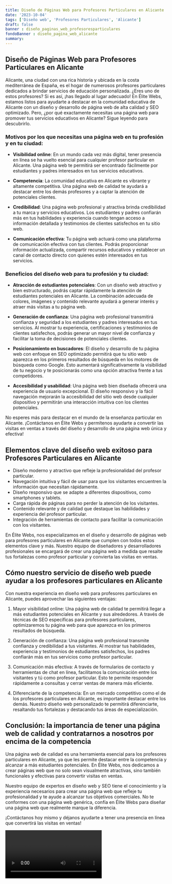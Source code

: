 ```yaml
---
title: Diseño de Páginas Web para Profesores Particulares en Alicante
date: '2023-10-04'
tags: ['Diseño web', 'Profesores Particulares', 'Alicante']
draft: false
banner : diseño_paginas_web_profesoresparticulares
fondoBanner : diseño_pagina_web_alicante
summary: 
---
```


## Diseño de Páginas Web para Profesores Particulares en Alicante



Alicante, una ciudad con una rica historia y ubicada en la costa mediterránea de España, es el hogar de numerosos profesores particulares dedicados a brindar servicios de educación personalizada. ¿Eres uno de estos profesores? Si es así, ¡has llegado al lugar adecuado! En Élite Webs, estamos listos para ayudarte a destacar en la comunidad educativa de Alicante con un diseño y desarrollo de página web de alta calidad y SEO optimizado. Pero, ¿por qué exactamente necesitas una página web para promover tus servicios educativos en Alicante? Sigue leyendo para descubrirlo.

### Motivos por los que necesitas una página web en tu profesión y en tu ciudad:

- **Visibilidad online**: En un mundo cada vez más digital, tener presencia en línea se ha vuelto esencial para cualquier profesor particular en Alicante. Una página web te permitirá ser encontrado fácilmente por estudiantes y padres interesados ​​en tus servicios educativos.

- **Competencia**: La comunidad educativa en Alicante es vibrante y altamente competitiva. Una página web de calidad te ayudará a destacar entre los demás profesores y a captar la atención de potenciales clientes.

- **Credibilidad**: Una página web profesional y atractiva brinda credibilidad a tu marca y servicios educativos. Los estudiantes y padres confiarán más en tus habilidades y experiencia cuando tengan acceso a información detallada y testimonios de clientes satisfechos en tu sitio web.

- **Comunicación efectiva**: Tu página web actuará como una plataforma de comunicación efectiva con tus clientes. Podrás proporcionar información actualizada, compartir recursos educativos y establecer un canal de contacto directo con quienes estén interesados en tus servicios.

### Beneficios del diseño web para tu profesión y tu ciudad:

- **Atracción de estudiantes potenciales**: Con un diseño web atractivo y bien estructurado, podrás captar rápidamente la atención de estudiantes potenciales en Alicante. La combinación adecuada de colores, imágenes y contenido relevante ayudará a generar interés y atraer más visitas a tu página web.

- **Generación de confianza**: Una página web profesional transmitirá confianza y seguridad a los estudiantes y padres interesados ​​en tus servicios. Al mostrar tu experiencia, certificaciones y testimonios de clientes satisfechos, podrás generar un mayor nivel de confianza y facilitar la toma de decisiones de potenciales clientes.

- **Posicionamiento en buscadores**: El diseño y desarrollo de tu página web con enfoque en SEO optimizado permitirá que tu sitio web aparezca en los primeros resultados de búsqueda en los motores de búsqueda como Google. Esto aumentará significativamente la visibilidad de tu negocio y te posicionarás como una opción atractiva frente a tus competidores.

- **Accesibilidad y usabilidad**: Una página web bien diseñada ofrecerá una experiencia de usuario excepcional. El diseño responsivo y la fácil navegación mejorarán la accesibilidad del sitio web desde cualquier dispositivo y permitirán una interacción intuitiva con los clientes potenciales.

No esperes más para destacar en el mundo de la enseñanza particular en Alicante. ¡Contáctanos en Élite Webs y permítenos ayudarte a convertir las visitas en ventas a través del diseño y desarrollo de una página web única y efectiva!

<GifSeo />

<Cta />

## Elementos clave del diseño web exitoso para Profesores Particulares en Alicante

- Diseño moderno y atractivo que refleje la profesionalidad del profesor particular.
- Navegación intuitiva y fácil de usar para que los visitantes encuentren la información que necesitan rápidamente.
- Diseño responsivo que se adapte a diferentes dispositivos, como smartphones y tablets.
- Carga rápida de páginas para no perder la atención de los visitantes.
- Contenido relevante y de calidad que destaque las habilidades y experiencia del profesor particular.
- Integración de herramientas de contacto para facilitar la comunicación con los visitantes.

En Élite Webs, nos especializamos en el diseño y desarrollo de páginas web para profesores particulares en Alicante que cumplen con todos estos elementos clave y más. Nuestro equipo de diseñadores y desarrolladores profesionales se encargará de crear una página web a medida que resalte tus fortalezas como profesor particular y convierta las visitas en ventas.

## Cómo nuestro servicio de diseño web puede ayudar a los profesores particulares en Alicante

Con nuestra experiencia en diseño web para profesores particulares en Alicante, puedes aprovechar las siguientes ventajas:

1. Mayor visibilidad online: Una página web de calidad te permitirá llegar a más estudiantes potenciales en Alicante y sus alrededores. A través de técnicas de SEO específicas para profesores particulares, optimizaremos tu página web para que aparezca en los primeros resultados de búsqueda.

2. Generación de confianza: Una página web profesional transmite confianza y credibilidad a tus visitantes. Al mostrar tus habilidades, experiencia y testimonios de estudiantes satisfechos, los padres confiarán más en tus servicios como profesor particular.

3. Comunicación más efectiva: A través de formularios de contacto y herramientas de chat en línea, facilitamos la comunicación entre los visitantes y tú como profesor particular. Esto te permite responder rápidamente a consultas y cerrar ventas de manera más eficiente.

4. Diferenciarte de la competencia: En un mercado competitivo como el de los profesores particulares en Alicante, es importante destacar entre los demás. Nuestro diseño web personalizado te permitirá diferenciarte, resaltando tus fortalezas y destacando tus áreas de especialización.

## Conclusión: la importancia de tener una página web de calidad y contratarnos a nosotros por encima de la competencia

Una página web de calidad es una herramienta esencial para los profesores particulares en Alicante, ya que les permite destacar entre la competencia y alcanzar a más estudiantes potenciales. En Élite Webs, nos dedicamos a crear páginas web que no solo sean visualmente atractivas, sino también funcionales y efectivas para convertir visitas en ventas.

Nuestro equipo de expertos en diseño web y SEO tiene el conocimiento y la experiencia necesarios para crear una página web que refleje tu profesionalidad y te ayude a alcanzar tus objetivos comerciales. No te conformes con una página web genérica, confía en Élite Webs para diseñar una página web que realmente marque la diferencia.

¡Contáctanos hoy mismo y déjanos ayudarte a tener una presencia en línea que convertirá las visitas en ventas!

<Video />

<CtaBot job='Profesores Particulares' city='Alicante'/>

<Gmaps query='Alicante+españa+maps' />